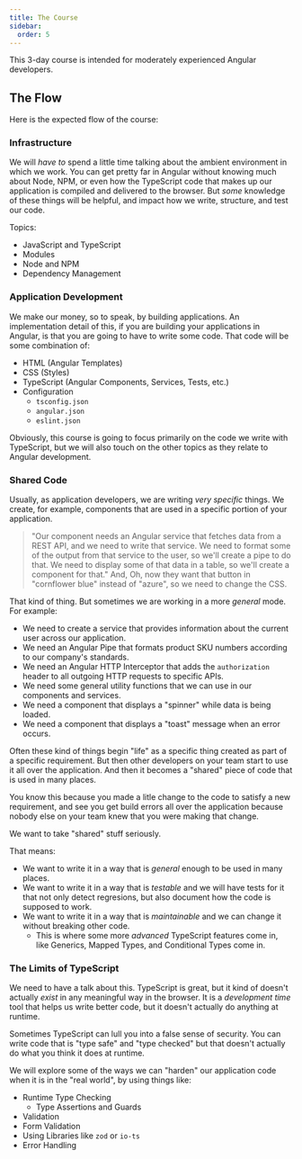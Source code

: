 ```yaml
---
title: The Course
sidebar:
  order: 5
---
```


This 3-day course is intended for moderately experienced Angular developers.

## The Flow 

Here is the expected flow of the course:

### Infrastructure
We will *have to* spend a little time talking about the ambient environment in which we work. You can get pretty far in Angular without knowing much about Node, NPM, or even how the TypeScript code that makes up our application is compiled and delivered to the browser. But *some* knowledge of these things will be helpful, and impact how we write, structure, and test our code.

Topics:
- JavaScript and TypeScript
- Modules
- Node and NPM
- Dependency Management

### Application Development 

We make our money, so to speak, by building applications. An implementation detail of this, if you are building your applications in Angular, is that you are going to have to write some code. That code will be some combination of:

- HTML (Angular Templates)
- CSS (Styles)
- TypeScript (Angular Components, Services, Tests, etc.)
- Configuration
  - `tsconfig.json`
  - `angular.json`
  - `eslint.json`

Obviously, this course is going to focus primarily on the code we write with TypeScript, but we will also touch on the other topics as they relate to Angular development.

### Shared Code 

Usually, as application developers, we are writing *very specific* things. We create, for example, components that are used in a specific portion of your application. 

> "Our component needs an Angular service that fetches data from a REST API, and we need to write that service. We need to format some of the output from that service to the user, so we'll create a pipe to do that. We need to display some of that data in a table, so we'll create a component for that."
And, Oh, now they want that button in "cornflower blue" instead of "azure", so we need to change the CSS.

That kind of thing. But sometimes we are working in a more *general* mode. For example:

- We need to create a service that provides information about the current user across our application.
- We need an Angular Pipe that formats product SKU numbers according to our company's standards.
- We need an Angular HTTP Interceptor that adds the `authorization` header to all outgoing HTTP requests to specific APIs.
- We need some general utility functions that we can use in our components and services.
- We need a component that displays a "spinner" while data is being loaded.
- We need a component that displays a "toast" message when an error occurs.

Often these kind of things begin "life" as a specific thing created as part of a specific requirement. But then other developers on your team start to use it all over the application. And then it becomes a "shared" piece of code that is used in many places.

You know this because you made a litle change to the code to satisfy a new requirement, and see you get build errors all over the application because nobody else on your team knew that you were making that change.

We want to take "shared" stuff seriously. 

That means:

- We want to write it in a way that is *general* enough to be used in many places.
- We want to write it in a way that is *testable* and we will have tests for it that not only detect regresions, but also document how the code is supposed to work.
- We want to write it in a way that is *maintainable* and we can change it without breaking other code.
  - This is where some more *advanced* TypeScript features come in, like Generics, Mapped Types, and Conditional Types come in.

### The Limits of TypeScript 

We need to have a talk about this. TypeScript is great, but it kind of doesn't actually *exist* in any meaningful way in the browser. It is a *development time* tool that helps us write better code, but it doesn't actually do anything at runtime.

Sometimes TypeScript can lull you into a false sense of security. You can write code that is "type safe" and "type checked" but that doesn't actually do what you think it does at runtime.

We will explore some of the ways we can "harden" our application code when it is in the "real world", by using things like:
- Runtime Type Checking
  - Type Assertions and Guards 
- Validation
 - Form Validation
 - Using Libraries like `zod` or `io-ts`
- Error Handling


